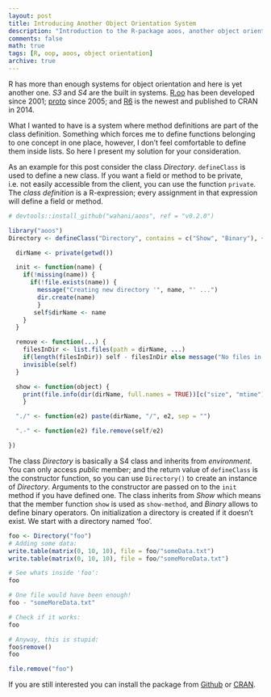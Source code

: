 ```yaml
---
layout: post
title: Introducing Another Object Orientation System
description: "Introduction to the R-package aoos, another object orientation system in R - v0.2.0."
comments: false
math: true
tags: [R, oop, aoos, object orientation]
archive: true
---
```


R has more than enough systems for object orientation and here is yet another one. *S3* and *S4* are the built in systems. [R.oo](http://cran.r-project.org/web/packages/R.oo/index.html) has been developed since 2001; [proto](http://cran.r-project.org/web/packages/proto/index.html) since 2005; and [R6](http://cran.r-project.org/web/packages/R6/index.html) is the newest and published to CRAN in 2014.

What I wanted to have is a system where method definitions are part of the class definition. Something which forces me to define functions belonging to one concept in one place, however, I don't feel comfortable to define them inside lists. So here I present my solution for your consideration.

As an example for this post consider the class *Directory*. `defineClass` is used to define a new class. If you want a field or method to be private, i.e. not easily accessible from the client, you can use the function ` private`. The *class definition* is a R-expression; every assignment in that expression will define a field or method.

```r
# devtools::install_github("wahani/aoos", ref = "v0.2.0")
```

```r
library("aoos")
Directory <- defineClass("Directory", contains = c("Show", "Binary"), {

  dirName <- private(getwd())

  init <- function(name) {
    if(!missing(name)) {
      if(!file.exists(name)) {
        message("Creating new directory '", name, "' ...")
        dir.create(name)
        }
       self$dirName <- name
    }
  }

  remove <- function(...) {
    filesInDir <- list.files(path = dirName, ...)
    if(length(filesInDir)) self - filesInDir else message("No files in directory!")
    invisible(self)
  }

  show <- function(object) {
    print(file.info(dir(dirName, full.names = TRUE))[c("size", "mtime")])
    }

  "./" <- function(e2) paste(dirName, "/", e2, sep = "")

  ".-" <- function(e2) file.remove(self/e2)

})
```

The class *Directory* is basically a S4 class and inherits from *environment*. You can only access *public* member; and the return value of `defineClass` is the constructor function, so you can use `Directory()` to create an instance of *Directory*. Arguments to the constructor are passed on to the `init` method if you have defined one. The class inherits from *Show* which means that the member function `show` is used as `show-method`, and *Binary* allows to define binary operators. On initialization a directory is created if it doesn't exist. We start with a directory named 'foo'.

```r
foo <- Directory("foo")
# Adding some data:
write.table(matrix(0, 10, 10), file = foo/"someData.txt")
write.table(matrix(0, 10, 10), file = foo/"someMoreData.txt")

# See whats inside 'foo':
foo

# One file would have been enough!
foo - "someMoreData.txt"

# Check if it works:
foo

# Anyway, this is stupid:
foo$remove()
foo
```

```r
file.remove("foo")
```

If you are still interested you can install the package from [Github](https://github.com/wahani/aoos) or [CRAN](http://cran.r-project.org/web/packages/aoos/index.html).
